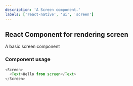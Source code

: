 ```yaml
---
description: 'A Screen component.'
labels: ['react-native', 'ui', 'screen']
---
```



## React Component for rendering screen

A basic screen component

### Component usage

```js
<Screen>
  <Text>Hello from screen</Text>
</Screen>
```

